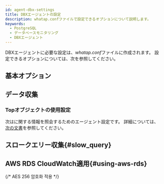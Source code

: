 ```yaml
---
id: agent-dbx-settings
title: DBXエージェントの設定
description: whatap.confファイルで設定できるオプションについて説明します。
keywords:
  - PostgreSQL
  - データベースモニタリング
  - DBXエージェント
---
```



DBXエージェントに必要な設定は、*whatap.conf*ファイルに作成されます。 設定できるオプションについては、次を参照してください。

## 基本オプション


<Dbagentdbxbasicoption />

## データ収集


<Dbagentsettingdatacollection />

### Topオブジェクトの使用設定

次は<Cmdname sid="dbObjectInfo" />に関する情報を照会するためのエージェント設定です。 <Cmdname sid="dbObjectInfo" />詳細については、[次の文書](analysis-top-object)を参照してください。


<Dbpgtopobjectagentsetting />

## スロークエリー収集{#slow_query}


<Dbagentslowquery />

## AWS RDS CloudWatch適用{#using-aws-rds}

<AWSRDSdesc name='db_postgresql_counter' />


<Dbagentaws />

{/* AES 256 암호화 적용 */}

<Dbaes256encrypt />


<Dbsettingagentnamedetails level={2} agentType="DBX" />
